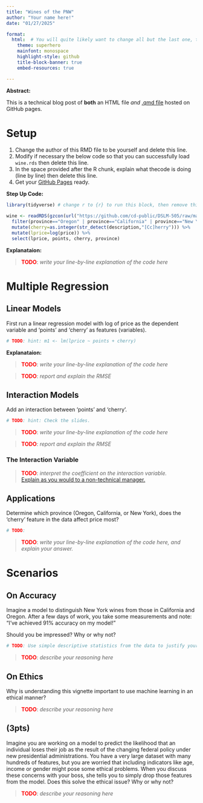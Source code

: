 ```yaml
---
title: "Wines of the PNW"
author: "Your name here!"
date: "01/27/2025"

format: 
  html:  # You will quite likely want to change all but the last one, to taste
    theme: superhero  
    mainfont: monospace
    highlight-style: github
    title-block-banner: true
    embed-resources: true

---
```


**Abstract:**

This is a technical blog post of **both** an HTML file *and* [.qmd file](src/homework1.qmd) hosted on GitHub pages.

# Setup

1.  Change the author of this RMD file to be yourself and delete this line.
2.  Modify if necessary the below code so that you can successfully load `wine.rds` then delete this line.
3.  In the space provided after the R chunk, explain what thecode is doing (line by line) then delete this line.
4.  Get your [GitHub Pages](https://docs.github.com/en/pages/quickstart) ready.

**Step Up Code:**
```r
library(tidyverse) # change r to {r} to run this block, then remove this comment

wine <- readRDS(gzcon(url("https://github.com/cd-public/DSLM-505/raw/master/dat/wine.rds"))) %>%
  filter(province=="Oregon" | province=="California" | province=="New York") %>% 
  mutate(cherry=as.integer(str_detect(description,"[Cc]herry"))) %>% 
  mutate(lprice=log(price)) %>% 
  select(lprice, points, cherry, province)
```

**Explanataion:**

> <span style="color:red;font-weight:bold">TODO</span>: *write your line-by-line explanation of the code here*

# Multiple Regression

## Linear Models

First run a linear regression model with log of price as the dependent variable and 'points' and 'cherry' as features (variables).

```r
# TODO: hint: m1 <- lm(lprice ~ points + cherry)
```

**Explanataion:**

> <span style="color:red;font-weight:bold">TODO</span>: *write your line-by-line explanation of the code here*

> <span style="color:red;font-weight:bold">TODO</span>: *report and explain the RMSE*

## Interaction Models

Add an interaction between 'points' and 'cherry'. 

```r
# TODO: hint: Check the slides.
```

> <span style="color:red;font-weight:bold">TODO</span>: *write your line-by-line explanation of the code here*

> <span style="color:red;font-weight:bold">TODO</span>: *report and explain the RMSE*

### The Interaction Variable

> <span style="color:red;font-weight:bold">TODO</span>: *interpret the coefficient on the interaction variable.* <br>[Explain as you would to a non-technical manager.](https://youtube.com/clip/UgkxY7ohjoimIef6zpPLjgQHqJcJHeZptuVm?feature=shared)

## Applications

Determine which province (Oregon, California, or New York), does the 'cherry' feature in the data affect price most?

```r
# TODO: 
```

> <span style="color:red;font-weight:bold">TODO</span>: *write your line-by-line explanation of the code here, and explain your answer.*

# Scenarios

## On Accuracy

Imagine a model to distinguish New York wines from those in California and Oregon. After a few days of work, you take some measurements and note: "I've achieved 91% accuracy on my model!" 

Should you be impressed? Why or why not?

```r
# TODO: Use simple descriptive statistics from the data to justify your answer.
```

> <span style="color:red;font-weight:bold">TODO</span>: *describe your reasoning here*

## On Ethics

Why is understanding this vignette important to use machine learning in an ethical manner?

> <span style="color:red;font-weight:bold">TODO</span>: *describe your reasoning here*

## (3pts)

Imagine you are working on a model to predict the likelihood that an individual loses their job as the result of the changing federal policy under new presidential administrations. You have a very large dataset with many hundreds of features, but you are worried that including indicators like age, income or gender might pose some ethical problems. When you discuss these concerns with your boss, she tells you to simply drop those features from the model. Does this solve the ethical issue? Why or why not?

> <span style="color:red;font-weight:bold">TODO</span>: *describe your reasoning here*

